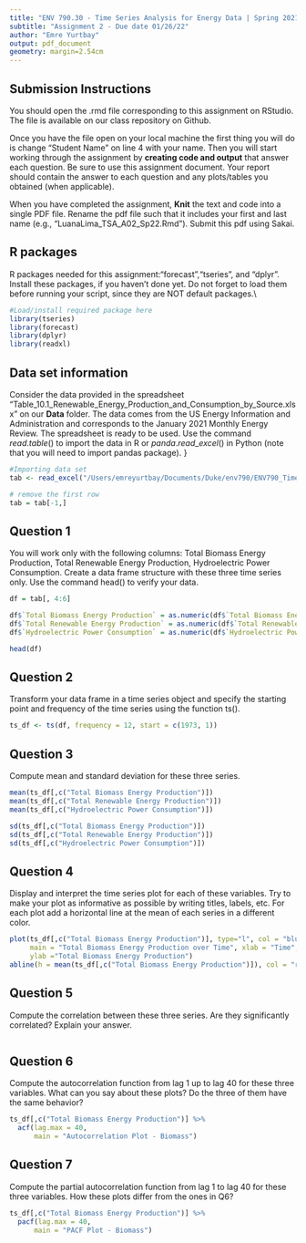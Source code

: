 ```yaml
---
title: "ENV 790.30 - Time Series Analysis for Energy Data | Spring 2021"
subtitle: "Assignment 2 - Due date 01/26/22"
author: "Emre Yurtbay"
output: pdf_document
geometry: margin=2.54cm
---
```


## Submission Instructions

You should open the .rmd file corresponding to this assignment on RStudio. The file is available on our class repository on Github.   

Once you have the file open on your local machine the first thing you will do is change "Student Name" on line 4 with your name. 
Then you will start working through the assignment by  **creating code and output** that answer each question. Be sure to use this assignment document. Your report should contain the answer to each question and any plots/tables you obtained (when applicable).

When you have completed the assignment, **Knit** the text and code into a single PDF file. Rename the pdf file such that it includes your first and last name (e.g., "LuanaLima_TSA_A02_Sp22.Rmd"). Submit this pdf using Sakai. 

## R packages

R packages needed for this assignment:"forecast","tseries", and "dplyr". Install these packages, if you haven't done yet. Do not forget to load them before running your script, since they are NOT default packages.\\

```r
#Load/install required package here
library(tseries)
library(forecast)
library(dplyr)
library(readxl)
```


## Data set information  

Consider the data provided in the spreadsheet "Table_10.1_Renewable_Energy_Production_and_Consumption_by_Source.xlsx" on our **Data** folder. The data comes from the US Energy Information and Administration and corresponds to the January 2021 Monthly Energy Review. The spreadsheet is ready to be used. Use the command $read.table()$ to import the data in R or $panda.read\_excel()$ in Python (note that you will need to import pandas package). }

```r
#Importing data set
tab <- read_excel("/Users/emreyurtbay/Documents/Duke/env790/ENV790_TimeSeriesAnalysis_Sp2022/Data/Table_10.1_Renewable_Energy_Production_and_Consumption_by_Source.xlsx",skip=10)
```

```r
# remove the first row
tab = tab[-1,]
```


## Question 1
You will work only with the following columns: Total Biomass Energy Production, Total Renewable Energy Production, Hydroelectric Power Consumption. Create a data frame structure with these three time series only. Use the command head() to verify your data.

```r
df = tab[, 4:6]
```

```r
df$`Total Biomass Energy Production` = as.numeric(df$`Total Biomass Energy Production`)
df$`Total Renewable Energy Production` = as.numeric(df$`Total Renewable Energy Production`)
df$`Hydroelectric Power Consumption` = as.numeric(df$`Hydroelectric Power Consumption`)
```

```r
head(df)
```


## Question 2
Transform your data frame in a time series object and specify the starting point and frequency of the time series using the function ts().

```r
ts_df <- ts(df, frequency = 12, start = c(1973, 1))
```


## Question 3
Compute mean and standard deviation for these three series.

```r
mean(ts_df[,c("Total Biomass Energy Production")])
mean(ts_df[,c("Total Renewable Energy Production")])
mean(ts_df[,c("Hydroelectric Power Consumption")])
```

```r
sd(ts_df[,c("Total Biomass Energy Production")])
sd(ts_df[,c("Total Renewable Energy Production")])
sd(ts_df[,c("Hydroelectric Power Consumption")])
```

## Question 4
Display and interpret the time series plot for each of these variables. Try to make your plot as informative as possible by writing titles, labels, etc. For each plot add a horizontal line at the mean of each series in a different color.

```r
plot(ts_df[,c("Total Biomass Energy Production")], type="l", col = "blue", 
     main = "Total Biomass Energy Production over Time", xlab = "Time", 
     ylab ="Total Biomass Energy Production")
abline(h = mean(ts_df[,c("Total Biomass Energy Production")]), col = "red")
```


## Question 5
Compute the correlation between these three series. Are they significantly correlated? Explain your answer.

```r

```


## Question 6
Compute the autocorrelation function from lag 1 up to lag 40 for these three variables. What can you say about these plots? Do the three of them have the same behavior?

```r
ts_df[,c("Total Biomass Energy Production")] %>% 
  acf(lag.max = 40,
      main = "Autocorrelation Plot - Biomass")
```


## Question 7
Compute the partial autocorrelation function from lag 1 to lag 40 for these three variables. How these plots differ from the ones in Q6?

```r
ts_df[,c("Total Biomass Energy Production")] %>% 
  pacf(lag.max = 40,
      main = "PACF Plot - Biomass")
```


